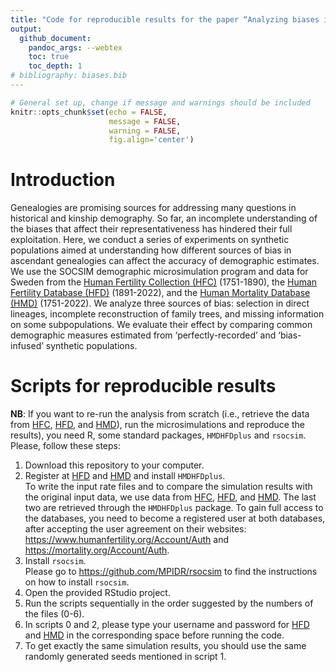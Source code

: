 ```yaml
---
title: "Code for reproducible results for the paper “Analyzing biases in genealogies using demographic microsimulation”"
output:
  github_document:
    pandoc_args: --webtex
    toc: true
    toc_depth: 1
# bibliography: biases.bib
---
```


```r
# General set up, change if message and warnings should be included
knitr::opts_chunk$set(echo = FALSE, 
                      message = FALSE, 
                      warning = FALSE, 
                      fig.align='center')
```
# Introduction

Genealogies are promising sources for addressing many questions in historical and kinship demography. So far, an incomplete understanding of the biases that affect their representativeness has hindered their full exploitation. Here, we conduct a series of experiments on synthetic populations aimed at understanding how different sources of bias in ascendant genealogies can affect the accuracy of demographic estimates. We use the SOCSIM demographic microsimulation program and data for Sweden from the [Human Fertility Collection (HFC)](https://www.fertilitydata.org/) (1751-1890), the [Human Fertility Database (HFD)](https://www.humanfertility.org/) (1891-2022), and the [Human Mortality Database (HMD)](https://www.mortality.org/) (1751-2022). We analyze three sources of bias: selection in direct lineages, incomplete reconstruction of family trees, and missing information on some subpopulations. We evaluate their effect by comparing common demographic measures estimated from ‘perfectly-recorded’ and ‘bias-infused’ synthetic populations.

# Scripts for reproducible results

**NB**: If you want to re-run the analysis from scratch (i.e., retrieve the data from [HFC](https://www.fertilitydata.org/), [HFD](https://www.humanfertility.org/), and [HMD](https://www.mortality.org/)), run the microsimulations and reproduce the results), you need R, some standard packages, `HMDHFDplus` and `rsocsim`. 
Please, follow these steps:

1. Download this repository to your computer.  
2. Register at [HFD](https://www.humanfertility.org/) and [HMD](https://www.mortality.org/) and install `HMDHFDplus`.  
To write the input rate files and to compare the simulation results with the original input data, we use data from [HFC](https://www.fertilitydata.org/), [HFD](https://www.humanfertility.org/), and [HMD](https://www.mortality.org/). The last two are retrieved through the `HMDHFDplus` package. To gain full access to the databases, you need to become a registered user at both databases, after accepting the user agreement on their websites: <https://www.humanfertility.org/Account/Auth> and <https://mortality.org/Account/Auth>. 
3. Install `rsocsim`.  
Please go to <https://github.com/MPIDR/rsocsim> to find the instructions on how to install `rsocsim`.  
4. Open the provided RStudio project. 
5. Run the scripts sequentially in the order suggested by the numbers of the files (0-6). 
6. In scripts 0 and 2, please type your username and password for [HFD](https://www.humanfertility.org/) and [HMD](https://www.mortality.org/) in the corresponding space before running the code.  
7. To get exactly the same simulation results, you should use the same randomly generated seeds mentioned in script 1. 